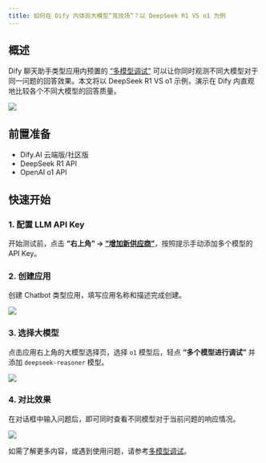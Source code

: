 ```yaml
---
title: 如何在 Dify 内体验大模型“竞技场”？以 DeepSeek R1 VS o1 为例
---
```



## 概述

Dify 聊天助手类型应用内预置的 [“多模型调试”](/zh_CN/guides/application-orchestrate/multiple-llms-debugging) 可以让你同时观测不同大模型对于同一问题的回答效果。本文将以 DeepSeek R1 VS o1 示例，演示在 Dify 内直观地比较各个不同大模型的回答质量。

![](https://assets-docs.dify.ai/2025/02/dd2a54e05cf5bfa252ac980ec478e3d5.png)

## 前置准备

- Dify.AI 云端版/社区版
- DeepSeek R1 API
- OpenAI o1 API

## 快速开始

### 1. 配置 LLM API Key

开始测试前，点击 **“右上角” → [“增加新供应商”](/zh-hans/guides/model-configuration)**，按照提示手动添加多个模型的 API Key。

### 2. 创建应用

创建 Chatbot 类型应用，填写应用名称和描述完成创建。

![](https://assets-docs.dify.ai/2025/02/7246807cbd0776564b76e1ef37dcbd4d.png)

### 3. 选择大模型

点击应用右上角的大模型选择页，选择 `o1` 模型后，轻点 **“多个模型进行调试”** 并添加 `deepseek-reasoner` 模型。 

![](https://assets-docs.dify.ai/2025/02/61d8ba00a8a89052ac7a5a9d8fb54f58.png)

### 4. 对比效果

在对话框中输入问题后，即可同时查看不同模型对于当前问题的响应情况。

![](https://assets-docs.dify.ai/2025/02/03ac1c1da6705d76b01f5867a1e24e32.gif)

如需了解更多内容，或遇到使用问题，请参考[多模型调试](/zh_CN/guides/application-orchestrate/multiple-llms-debugging)。


